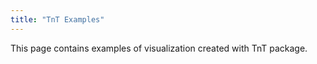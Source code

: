 ```yaml
---
title: "TnT Examples"
---
```


This page contains examples of visualization created with TnT package.

